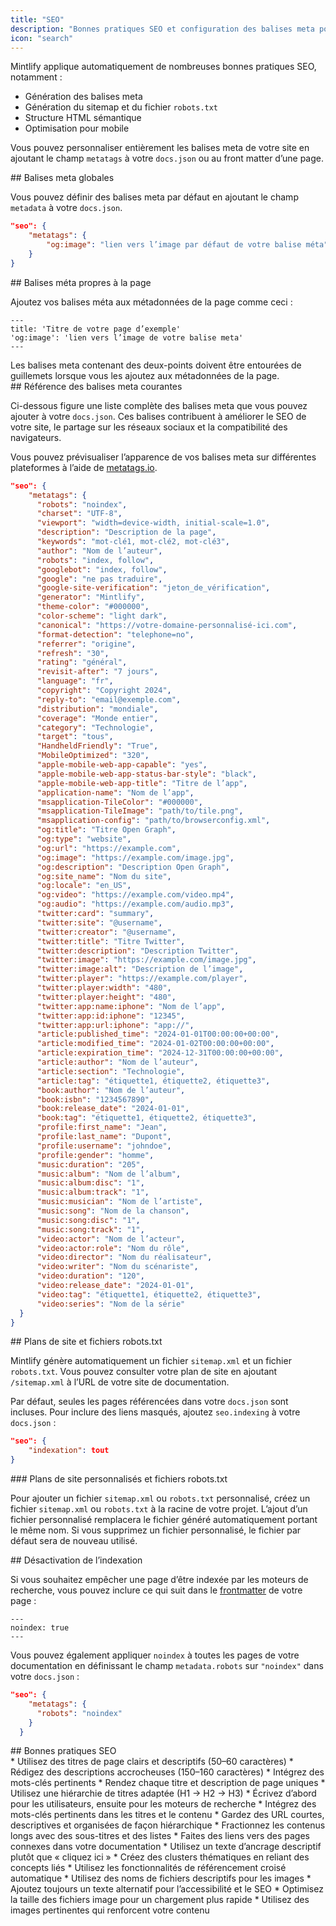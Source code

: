 ```yaml
---
title: "SEO"
description: "Bonnes pratiques SEO et configuration des balises meta pour une meilleure visibilité dans les moteurs de recherche"
icon: "search"
---
```


Mintlify applique automatiquement de nombreuses bonnes pratiques SEO, notamment :

* Génération des balises meta
* Génération du sitemap et du fichier `robots.txt`
* Structure HTML sémantique
* Optimisation pour mobile

Vous pouvez personnaliser entièrement les balises meta de votre site en ajoutant le champ `metatags` à votre `docs.json` ou au front matter d’une page.

<div id="global-meta-tags">
  ## Balises meta globales
</div>

Vous pouvez définir des balises meta par défaut en ajoutant le champ `metadata` à votre `docs.json`.

```json
"seo": {
    "metatags": {
        "og:image": "lien vers l’image par défaut de votre balise méta"
    }
}
```

<div id="page-specific-meta-tags">
  ## Balises méta propres à la page
</div>

Ajoutez vos balises méta aux métadonnées de la page comme ceci :

```mdx
---
title: 'Titre de votre page d’exemple'
'og:image': 'lien vers l’image de votre balise meta'
---
```

<Warning>
  Les balises meta contenant des deux-points doivent être entourées de guillemets lorsque vous les ajoutez aux métadonnées de la page.
</Warning>

<div id="common-meta-tags-reference">
  ## Référence des balises meta courantes
</div>

Ci-dessous figure une liste complète des balises meta que vous pouvez ajouter à votre `docs.json`. Ces balises contribuent à améliorer le SEO de votre site, le partage sur les réseaux sociaux et la compatibilité des navigateurs.

Vous pouvez prévisualiser l’apparence de vos balises meta sur différentes plateformes à l’aide de [metatags.io](https://metatags.io/).

```json déployable
"seo": {
    "metatags": {
      "robots": "noindex",
      "charset": "UTF-8",
      "viewport": "width=device-width, initial-scale=1.0",
      "description": "Description de la page",
      "keywords": "mot-clé1, mot-clé2, mot-clé3",
      "author": "Nom de l’auteur",
      "robots": "index, follow",
      "googlebot": "index, follow",
      "google": "ne pas traduire",
      "google-site-verification": "jeton_de_vérification",
      "generator": "Mintlify",
      "theme-color": "#000000",
      "color-scheme": "light dark",
      "canonical": "https://votre-domaine-personnalisé-ici.com",
      "format-detection": "telephone=no",
      "referrer": "origine",
      "refresh": "30",
      "rating": "général",
      "revisit-after": "7 jours",
      "language": "fr",
      "copyright": "Copyright 2024",
      "reply-to": "email@exemple.com",
      "distribution": "mondiale",
      "coverage": "Monde entier",
      "category": "Technologie",
      "target": "tous",
      "HandheldFriendly": "True",
      "MobileOptimized": "320",
      "apple-mobile-web-app-capable": "yes",
      "apple-mobile-web-app-status-bar-style": "black",
      "apple-mobile-web-app-title": "Titre de l’app",
      "application-name": "Nom de l’app",
      "msapplication-TileColor": "#000000",
      "msapplication-TileImage": "path/to/tile.png",
      "msapplication-config": "path/to/browserconfig.xml",
      "og:title": "Titre Open Graph",
      "og:type": "website",
      "og:url": "https://example.com",
      "og:image": "https://example.com/image.jpg",
      "og:description": "Description Open Graph",
      "og:site_name": "Nom du site",
      "og:locale": "en_US",
      "og:video": "https://example.com/video.mp4",
      "og:audio": "https://example.com/audio.mp3",
      "twitter:card": "summary",
      "twitter:site": "@username",
      "twitter:creator": "@username",
      "twitter:title": "Titre Twitter",
      "twitter:description": "Description Twitter",
      "twitter:image": "https://example.com/image.jpg",
      "twitter:image:alt": "Description de l’image",
      "twitter:player": "https://example.com/player",
      "twitter:player:width": "480",
      "twitter:player:height": "480",
      "twitter:app:name:iphone": "Nom de l’app",
      "twitter:app:id:iphone": "12345",
      "twitter:app:url:iphone": "app://",
      "article:published_time": "2024-01-01T00:00:00+00:00",
      "article:modified_time": "2024-01-02T00:00:00+00:00",
      "article:expiration_time": "2024-12-31T00:00:00+00:00",
      "article:author": "Nom de l’auteur",
      "article:section": "Technologie",
      "article:tag": "étiquette1, étiquette2, étiquette3",
      "book:author": "Nom de l’auteur",
      "book:isbn": "1234567890",
      "book:release_date": "2024-01-01",
      "book:tag": "étiquette1, étiquette2, étiquette3",
      "profile:first_name": "Jean",
      "profile:last_name": "Dupont",
      "profile:username": "johndoe",
      "profile:gender": "homme",
      "music:duration": "205",
      "music:album": "Nom de l’album",
      "music:album:disc": "1",
      "music:album:track": "1",
      "music:musician": "Nom de l’artiste",
      "music:song": "Nom de la chanson",
      "music:song:disc": "1",
      "music:song:track": "1",
      "video:actor": "Nom de l’acteur",
      "video:actor:role": "Nom du rôle",
      "video:director": "Nom du réalisateur",
      "video:writer": "Nom du scénariste",
      "video:duration": "120",
      "video:release_date": "2024-01-01",
      "video:tag": "étiquette1, étiquette2, étiquette3",
      "video:series": "Nom de la série"
  }
}
```

<div id="sitemaps-and-robotstxt-files">
  ## Plans de site et fichiers robots.txt
</div>

Mintlify génère automatiquement un fichier `sitemap.xml` et un fichier `robots.txt`. Vous pouvez consulter votre plan de site en ajoutant `/sitemap.xml` à l’URL de votre site de documentation.

Par défaut, seules les pages référencées dans votre `docs.json` sont incluses. Pour inclure des liens masqués, ajoutez `seo.indexing` à votre `docs.json` :

```json
"seo": {
    "indexation": tout
}
```

<div id="custom-sitemaps-and-robotstxt-files">
  ### Plans de site personnalisés et fichiers robots.txt
</div>

Pour ajouter un fichier `sitemap.xml` ou `robots.txt` personnalisé, créez un fichier `sitemap.xml` ou `robots.txt` à la racine de votre projet. L’ajout d’un fichier personnalisé remplacera le fichier généré automatiquement portant le même nom. Si vous supprimez un fichier personnalisé, le fichier par défaut sera de nouveau utilisé.

<div id="disabling-indexing">
  ## Désactivation de l’indexation
</div>

Si vous souhaitez empêcher une page d’être indexée par les moteurs de recherche, vous pouvez inclure ce qui suit dans le [frontmatter](fr/pages) de votre page :

```
---
noindex: true
---
```

Vous pouvez également appliquer `noindex` à toutes les pages de votre documentation en définissant le champ `metadata.robots` sur `"noindex"` dans votre `docs.json` :

```json
"seo": {
    "metatags": {
      "robots": "noindex"
    }
  }
```

<div id="seo-best-practices">
  ## Bonnes pratiques SEO
</div>

<AccordionGroup>
  <Accordion title="Rédigez des titres et des descriptions pertinents">
    * Utilisez des titres de page clairs et descriptifs (50–60 caractères)
    * Rédigez des descriptions accrocheuses (150–160 caractères)
    * Intégrez des mots-clés pertinents
    * Rendez chaque titre et description de page uniques
  </Accordion>

  <Accordion title="Optimisez la structure de votre contenu">
    * Utilisez une hiérarchie de titres adaptée (H1 → H2 → H3)
    * Écrivez d’abord pour les utilisateurs, ensuite pour les moteurs de recherche
    * Intégrez des mots-clés pertinents dans les titres et le contenu
    * Gardez des URL courtes, descriptives et organisées de façon hiérarchique
    * Fractionnez les contenus longs avec des sous-titres et des listes
  </Accordion>

  <Accordion title="Stratégie de maillage interne">
    * Faites des liens vers des pages connexes dans votre documentation
    * Utilisez un texte d’ancrage descriptif plutôt que « cliquez ici »
    * Créez des clusters thématiques en reliant des concepts liés
    * Utilisez les fonctionnalités de référencement croisé automatique
  </Accordion>

  <Accordion title="SEO des images">
    * Utilisez des noms de fichiers descriptifs pour les images
    * Ajoutez toujours un texte alternatif pour l’accessibilité et le SEO
    * Optimisez la taille des fichiers image pour un chargement plus rapide
    * Utilisez des images pertinentes qui renforcent votre contenu
  </Accordion>
</AccordionGroup>